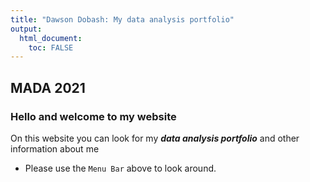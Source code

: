 ```yaml
---
title: "Dawson Dobash: My data analysis portfolio"
output: 
  html_document:
    toc: FALSE
---
```

## MADA 2021
### Hello and welcome to my website


On this website you can look for my **_data analysis portfolio_**
and other information about me


* Please use the `Menu Bar` above to look around.

